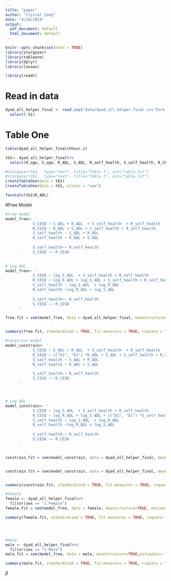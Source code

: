 ```yaml
---
title: "paper"
author: "Crystal Zang"
date: "4/24/2019"
output:
  pdf_document: default
  html_document: default
---
```


```r
knitr::opts_chunk$set(echo = TRUE)
library(stargazer)
library(tableone)
library(dplyr)
library(lavaan)

library(readr)
```

# Read in data
```r
dyad_all_helper_final <- read_csv("data/dyad_all_helper_final.csv")%>%
  select(-X1)
```

# Table One
```r
table(dyad_all_helper_final$hhour.z)

tb1<- dyad_all_helper_final%>%
  select(R_age, S_age, R_ADL, S_ADL, R_self_health, S_self_health, R_CESD, S_CESD, sex, cohort)

#stargazer(tb1,  type="text", title="Table 1", out="table.txt")
#stargazer(tb1,  type="text", title="Table 1", out="table.txt")
CreateTableOne(data = tb1)
CreateTableOne(data = tb1, strata = "sex")

favstats(tb1$R_ADL)
```


#Free Model
```r
#free model 
model_free<- '
            S_CESD ~ S_ADL + R_ADL  + S_self_health  + R_self_health 
            R_CESD ~ R_ADL + S_ADL + S_self_health + R_self_health 
            S_self_health ~ S_ADL + R_ADL
            R_self_health ~ R_ADL + S_ADL 
            
            S_self_health~~ R_self_health
            S_CESD ~~ R_CESD
      '

# Log ADL 
model_free<- '
            S_CESD ~ log_S_ADL  + S_self_health + R_self_health 
            R_CESD ~ log_R_ADL + log_S_ADL + S_self_health + R_self_health 
            S_self_health ~ log_S_ADL  + log_R_ADL
            R_self_health ~log_R_ADL + log_S_ADL
            
            S_self_health~~ R_self_health
            S_CESD ~~ R_CESD
      '

free.fit = sem(model_free, data = dyad_all_helper_final, meanstructure=TRUE, group= "sex", estimator="MLMV")


summary(free.fit, standardized = TRUE, fit.measures = TRUE, rsquare = TRUE)

```



```r
#constrain model 
model_constrain<- '
            S_CESD ~ S_ADL + R_ADL  + S_self_health  + R_self_health 
            R_CESD ~ c("b1", "b1") *R_ADL + S_ADL + S_self_health + R_self_health 
            S_self_health ~ S_ADL + R_ADL
            R_self_health ~ R_ADL + S_ADL 

            S_self_health~~ R_self_health
            S_CESD ~~ R_CESD
      '



# Log ADL 
model_constrain<- '
            S_CESD ~ log_S_ADL  + S_self_health + R_self_health 
            R_CESD ~ log_R_ADL + log_S_ADL + c("b1", "b1") *S_self_health + R_self_health 
            S_self_health ~ log_S_ADL  + log_R_ADL
            R_self_health ~log_R_ADL + log_S_ADL
            
            S_self_health~~ R_self_health
            S_CESD ~~ R_CESD
      '


constrain.fit = sem(model_constrain, data = dyad_all_helper_final, meanstructure=TRUE, group= "sex", estimator = "MLMV", group.equal = c("intercepts", "regressions"))


constrain.fit = sem(model_constrain, data = dyad_all_helper_final, meanstructure=TRUE, group= "sex", estimator = "MLMV")


summary(constrain.fit, standardized = TRUE, fit.measures = TRUE, rsquare = TRUE)
```

```r
#female
female <- dyad_all_helper_final%>%
  filter(sex == "2.Female")
female.fit = sem(model_free, data = female, meanstructure=TRUE, estimator= "MLMV")

summary(female.fit, standardized = TRUE, fit.measures = TRUE, rsquare = TRUE)




#male
male <- dyad_all_helper_final%>%
  filter(sex == "1.Male")
male.fit = sem(model_free, data = male, meanstructure=TRUE,estimator= "MLMV")

summary(male.fit, standardized = TRUE, fit.measures = TRUE, rsquare = TRUE)

```

$\beta$